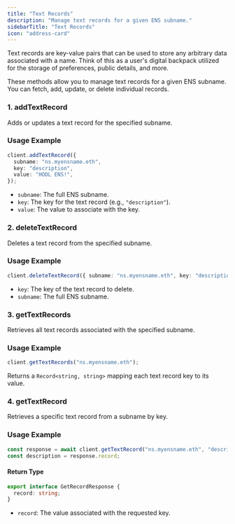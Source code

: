 ```yaml
---
title: "Text Records"
description: "Manage text records for a given ENS subname."
sidebarTitle: "Text Records"
icon: "address-card"
---
```


<Note>
  Text records are key-value pairs that can be used to store any arbitrary data associated with a name. Think of this as a user's digital backpack utilized for the storage of preferences, public details, and more.
</Note>

These methods allow you to manage text records for a given ENS subname. You can fetch, add, update, or delete individual records.

### 1. addTextRecord

Adds or updates a text record for the specified subname.

### Usage Example

```typescript
client.addTextRecord({
  subname: "ns.myensname.eth",
  key: "description",
  value: "HODL ENS!",
});
```

- `subname`: The full ENS subname.
- `key`: The key for the text record (e.g., `"description"`).
- `value`: The value to associate with the key.

### 2. deleteTextRecord

Deletes a text record from the specified subname.

### Usage Example

```typescript
client.deleteTextRecord({ subname: "ns.myensname.eth", key: "description" });
```

- `key`: The key of the text record to delete.
- `subname`: The full ENS subname.

### 3. getTextRecords

Retrieves all text records associated with the specified subname.

### Usage Example

```typescript
client.getTextRecords("ns.myensname.eth");
```

Returns a `Record<string, string>` mapping each text record key to its value.

### 4. getTextRecord

Retrieves a specific text record from a subname by key.

### Usage Example

```typescript
const response = await client.getTextRecord("ns.myensname.eth", "description");
const description = response.record;
```

#### Return Type

```typescript
export interface GetRecordResponse {
  record: string;
}
```

- `record`: The value associated with the requested key.
